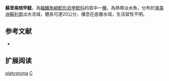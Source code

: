 {{Speciesbox
| name = 蘇里南梳甲鯰
| image = 
| image_width = 250px
| image_caption = 
| status = NE
| status_system = IUCN3.1
| genus = Cteniloricaria
| species = platystoma
| authority = [[Günther|Günther]], 1868
| synonyms = *''Loricaria platystoma'', Günther, 1868
}}

'''蘇里南梳甲鯰'''，為[[輻鰭魚綱|輻鰭魚綱]][[鯰形目|鯰形目]][[甲鯰科|甲鯰科]]的其中一[[種|種]]，為熱帶淡水魚，分布於[[南美洲|南美洲]][[蘇利南|蘇利南]]淡水流域，體長可達20公分，棲息在底層水域，生活習性不明。

==参考文献==
*{{FishBase_species|genus=Cteniloricaria|species=platystoma|year=2014|month=11}}

== 扩展阅读 ==
{{refbegin}}
{{wikispecies-inline|Cteniloricaria platystoma|蘇里南梳甲鯰}}
{{refend}}
{{Taxonbar|from=Q3761419}}

[[Category:梳甲鯰屬|platystoma]]
[[Category:1868年描述的魚類|C]]